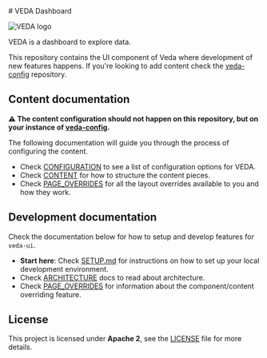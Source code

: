 

<Meta title="Getting Started" />
# VEDA Dashboard

![VEDA logo](https://raw.githubusercontent.com/NASA-IMPACT/veda-ui/refs/heads/main/docs/media/nasa-veda-logo-pos.svg./docs/media/nasa-veda-logo-pos.svg)

VEDA is a dashboard to explore data.

This repository contains the UI component of Veda where development of new features happens.
If you're looking to add content check the [veda-config](https://github.com/NASA-IMPACT/veda-config) repository.

## Content documentation

**⚠️ The content configuration should not happen on this repository, but on your instance of [veda-config](https://github.com/NASA-IMPACT/veda-config).**

The following documentation will guide you through the process of configuring the content.

- Check [CONFIGURATION](.stories/Content.mdx) to see a list of configuration options for VEDA.
- Check [CONTENT](/docs/content--docs) for how to structure the content pieces.
- Check [PAGE_OVERRIDES](./docs/content/PAGE_OVERRIDES.md) for all the layout overrides available to you and how they work.


## Development documentation

Check the documentation below for how to setup and develop features for `veda-ui`.

- **Start here**: Check [SETUP.md](./docs/development/SETUP.md) for instructions on how to set up your local development environment.
- Check [ARCHITECTURE](./docs/development/ARCHITECTURE.md) docs to read about architecture.
- Check [PAGE_OVERRIDES](./docs/development/PAGE_OVERRIDES.md) for information about the component/content overriding feature.

## License
This project is licensed under **Apache 2**, see the [LICENSE](./LICENSE) file for more details.
